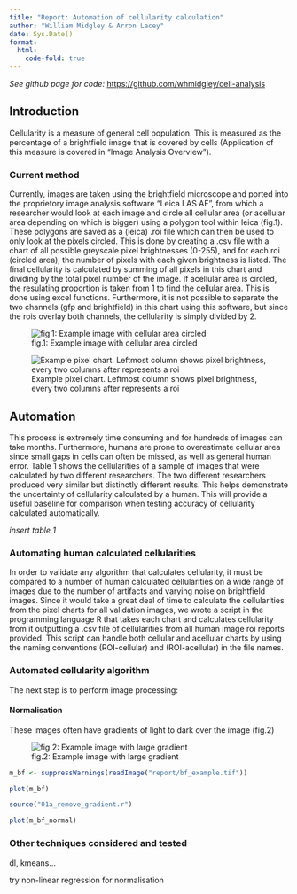 ```yaml
---
title: "Report: Automation of cellularity calculation"
author: "William Midgley & Arron Lacey"
date: Sys.Date()
format: 
  html:
    code-fold: true
---
```


*See github page for code:* <https://github.com/whmidgley/cell-analysis>

## Introduction

Cellularity is a measure of general cell population. This is measured as the percentage of a brightfield image that is covered by cells (Application of this measure is covered in "Image Analysis Overview").

### Current method

Currently, images are taken using the brightfield microscope and ported into the proprietory image analysis software "Leica LAS AF", from which a researcher would look at each image and circle all cellular area (or acellular area depending on which is bigger) using a polygon tool within leica (fig.1). These polygons are saved as a (leica) .roi file which can then be used to only look at the pixels circled. This is done by creating a .csv file with a chart of all possible greyscale pixel brightnesses (0-255), and for each roi (circled area), the number of pixels with each given brightness is listed. The final cellularity is calculated by summing of all pixels in this chart and dividing by the total pixel number of the image. If acellular area is circled, the resulating proportion is taken from 1 to find the cellular area. This is done using excel functions. Furthermore, it is not possible to separate the two channels (gfp and brightfield) in this chart using this software, but since the rois overlay both channels, the cellularity is simply divided by 2.

![fig.1: Example image with cellular area circled](Example roi image.png)

![Example pixel chart. Leftmost column shows pixel brightness, every two columns after represents a roi](Example chart 0.png)

## Automation

This process is extremely time consuming and for hundreds of images can take months. Furthermore, humans are prone to overestimate cellular area since small gaps in cells can often be missed, as well as general human error.
Table 1 shows the cellularities of a sample of images that were calculated by two different researchers. The two different researchers produced very similar but distinctly different results.
This helps demonstrate the uncertainty of cellularity calculated by a human. This will provide a useful baseline for comparison when testing accuracy of cellularity calculated automatically.

*insert table 1*

### Automating human calculated cellularities

In order to validate any algorithm that calculates cellularity, it must be compared to a number of human calculated cellularities on a wide range of images due to the number of artifacts and varying noise on brightfield images.
Since it would take a great deal of time to calculate the cellularities from the pixel charts for all validation images, we wrote a script in the programming language R that takes each chart and calculates cellularity from it outputting a .csv file of cellularities from all human image roi reports provided. This script can handle both cellular and acellular charts by using the naming conventions (ROI-cellular) and (ROI-acellular) in the file names.

### Automated cellularity algorithm

The next step is to perform image processing:

#### Normalisation

These images often have gradients of light to dark over the image (fig.2) 

![fig.2: Example image with large gradient](Example gradient image.png)

```r
m_bf <- suppressWarnings(readImage("report/bf_example.tif"))

plot(m_bf)

source("01a_remove_gradient.r")

plot(m_bf_normal)

```

### Other techniques considered and tested

dl, kmeans...

try non-linear regression for normalisation